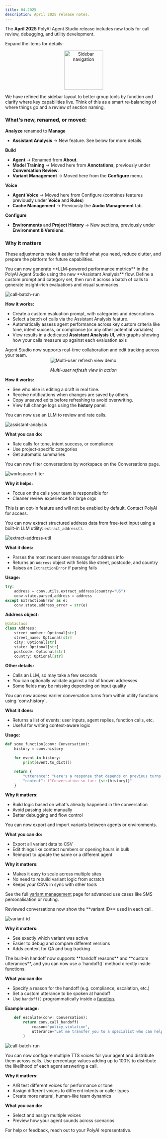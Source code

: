 ```yaml
---
title: 04.2025
description: April 2025 release notes.
---
```


The **April 2025** PolyAI Agent Studio release includes new tools for call review, debugging, and utility development.

Expand the items for details:
<AccordionGroup>

<Accordion title="Information architecture updates" icon="bars">

<div align="center">
  <img src="/images/release-notes/2504/sidebar.png" alt="Sidebar navigation" width="125"/>
</div>

We have refined the sidebar layout to better group tools by function and clarify where key capabilities live. Think of this as a smart re-balancing of where things go and a review of section naming.

### What's new, renamed, or moved:

**Analyze** renamed to **Manage**
- **Assistant Analysis** → New feature. See below for more details.

**Build**
- **Agent** → Renamed from **About**.
- **Model Training** → Moved here from **Annotations**, previously under **Conversation Review**.
- **Variant Management** → Moved here from the **Configure** menu.

**Voice**
- **Agent Voice** → Moved here from Configure (combines features previously under **Voice** and **Rules**)
- **Cache Management** → Previously the **Audio Management** tab.

**Configure**
- **Environments** and **Project History** → New sections, previously under **Environment & Versions**.

### Why it matters
These adjustments make it easier to find what you need, reduce clutter, and prepare the platform for future capabilities.

</Accordion>

<Accordion title="Metrics" icon="circle-three-quarters">
You can now generate **LLM-powered performance metrics** in the PolyAI Agent Studio using the new **Assistant Analysis** flow. Define a custom prompt and category set, then run it across a batch of calls to generate insight-rich evaluations and visual summaries.

![call-batch-run](/images/release-notes/2504/call-batch-run.png)

**How it works:**

- Create a custom evaluation prompt, with categories and descriptions
- Select a batch of calls via the Assistant Analysis feature.
- Automatically assess agent performance across key custom criteria like tone, intent success, or compliance (or any other potential variables)
- View results in a dedicated **Assistant Analysis UI**, with graphs showing how your calls measure up against each evaluation axis

</Accordion>

<Accordion title="Live collaboration and edit history" icon="users">
Agent Studio now supports real-time collaboration and edit tracking across your team.

<div align="center">
  <img src="https://res.cloudinary.com/dtdd8khwd/image/upload/v1742990655/multi_user-refresh_view-2025-03-20_ba6e4w.gif" alt="Multi-user refresh view demo" />
  <p><em>Multi-user refresh view in action</em></p>
</div>

**How it works:**
- See who else is editing a draft in real time.
- Receive notifications when changes are saved by others.
- Copy unsaved edits before refreshing to avoid overwriting.
- View full change logs using the **history** panel.

</Accordion>

<Accordion title="Call categorization" icon="list-check">
You can now use an LLM to review and rate calls.

![assistant-analysis](/images/release-notes/2504/call-categorization.png)

**What you can do:**
- Rate calls for tone, intent success, or compliance
- Use project-specific categories
- Get automatic summaries

</Accordion>

<Accordion title="Workspace filter in Conversations" icon="window-restore">
You can now filter conversations by workspace on the Conversations page.

![workspace-filter](/images/release-notes/2504/version-filter.png)

**Why it helps:**
- Focus on the calls your team is responsible for
- Cleaner review experience for large orgs

</Accordion>

<Accordion title="Utility function – utils.extract_address" icon="address-book">
<Note>This is an opt-in feature and will not be enabled by default. Contact PolyAI for access.</Note>

You can now extract structured address data from free-text input using a built-in LLM utility: `extract_address()`.

![extract-address-util](/images/release-notes/2504/address-util.png)

**What it does:**
- Parses the most recent user message for address info
- Returns an `Address` object with fields like street, postcode, and country
- Raises an `ExtractionError` if parsing fails

**Usage:**
```python
try:
    address = conv.utils.extract_address(country="US")
    conv.state.parsed_address = address
except ExtractionError as e:
    conv.state.address_error = str(e)
```

**Address object:**
```python
@dataclass
class Address:
    street_number: Optional[str]
    street_name: Optional[str]
    city: Optional[str]
    state: Optional[str]
    postcode: Optional[str]
    country: Optional[str]
```

**Other details:**
- Calls an LLM, so may take a few seconds
- You can optionally validate against a list of known addresses
- Some fields may be missing depending on input quality

</Accordion>

<Accordion title="Conversation history access – conv.history" icon="book-open">
You can now access earlier conversation turns from within utility functions using `conv.history`.

**What it does:**
- Returns a list of events: user inputs, agent replies, function calls, etc.
- Useful for writing context-aware logic

**Usage:**
```python
def some_function(conv: Conversation):
    history = conv.history

    for event in history:
        print(event.to_dict())

    return {
        "utterance": "Here's a response that depends on previous turns.",
        "content": f"Conversation so far: {str(history)}"
    }
```

**Why it matters:**
- Build logic based on what's already happened in the conversation
- Avoid passing state manually
- Better debugging and flow control

</Accordion>

<Accordion title="Import and export variants" icon="arrow-right-arrow-left">
You can now export and import variants between agents or environments.

**What you can do:**
- Export all variant data to CSV
- Edit things like contact numbers or opening hours in bulk
- Reimport to update the same or a different agent

**Why it matters:**
- Makes it easy to scale across multiple sites
- No need to rebuild variant logic from scratch
- Keeps your CSVs in sync with other tools

<Tip>See the full [variant management](/variant-management/introduction) page for advanced use cases like SMS personalisation or routing.</Tip>
</Accordion>

<Accordion title="Variant ID added to conversations" icon="fingerprint">
Reviewed conversations now show the **variant ID** used in each call.

![variant-id](/images/release-notes/2504/call-variant.png)

**Why it matters:**
- See exactly which variant was active
- Easier to debug and compare different versions
- Adds context for QA and bug tracking

</Accordion>

<Accordion title="Builtin handoff improvements" icon="phone-intercom">
The built-in handoff now supports **handoff reasons** and **custom utterances**, and you can now use a `handoff()` method directly inside functions.

**What you can do:**
- Specify a reason for the handoff (e.g. compliance, escalation, etc.)
- Set a custom utterance to be spoken at handoff
- Use `handoff()` programmatically inside a [function](/function/introduction).

**Example usage:**

```python
    def escalate(conv: Conversation):
        return conv.call_handoff(
            reason="policy_violation",
            utterance="Let me transfer you to a specialist who can help."
        )
```

</Accordion>

<Accordion title="Multi-voice agents" icon="people">

![call-batch-run](/images/release-notes/2504/multi-voice.png)

You can now configure multiple TTS voices for your agent and distribute them across calls. Use percentage values adding up to 100% to distribute the likelihood of each agent answering a call.

**Why it matters:**
- A/B test different voices for performance or tone
- Assign different voices to different intents or caller types
- Create more natural, human-like team dynamics

**What you can do:**
- Select and assign multiple voices
- Preview how your agent sounds across scenarios

</Accordion>

</AccordionGroup>

For help or feedback, reach out to your PolyAI representative.